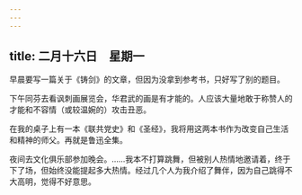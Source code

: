 ```yaml
---
---
---
```

title: 二月十六日　星期一
---




早晨要写一篇关于《铸剑》的文章，但因为没拿到参考书，只好写了别的题目。

下午同芬去看讽刺画展览会，华君武的画是有才能的。人应该大量地敢于称赞人的才能和不容情（或较温婉的）攻击丑恶。

在我的桌子上有一本《联共党史》和《圣经》，我将用这两本书作为改变自己生活和精神的师父。再就是鲁迅全集。

夜间去文化俱乐部参加晚会。……我本不打算跳舞，但被别人热情地邀请着，终于下了场，但始终没能提起多大热情。经过几个人为我介绍了舞伴，因为自己跳得不大高明，觉得不好意思。